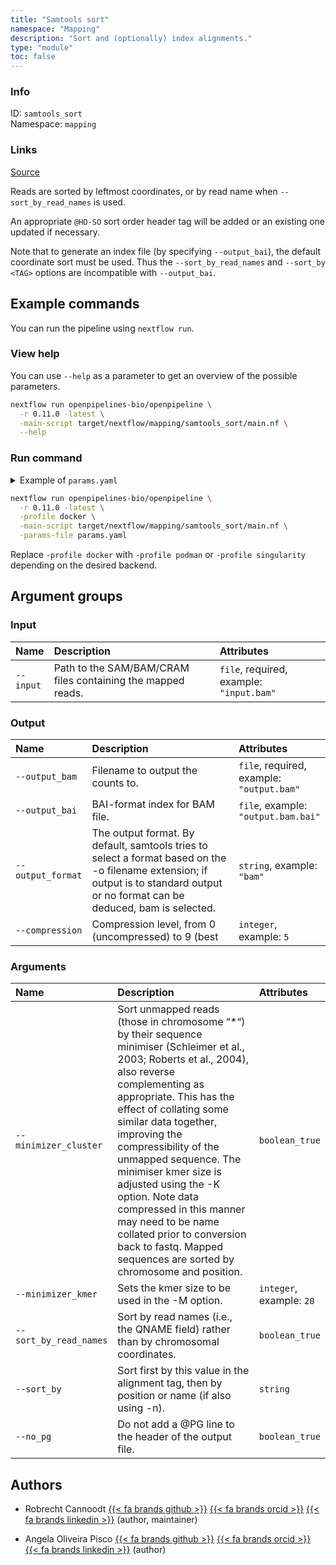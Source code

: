 ```yaml
---
title: "Samtools sort"
namespace: "Mapping"
description: "Sort and (optionally) index alignments."
type: "module"
toc: false
---
```


::: {.column-margin}

### Info

ID: `samtools_sort`  
Namespace: `mapping`

### Links
[Source](https://github.com/openpipelines-bio/openpipeline/blob/0.11.0/./src/mapping/samtools_sort){.btn-action .btn-sm .btn-info .btn role="button"}

:::

Reads are sorted by leftmost coordinates, or by read name when `--sort_by_read_names` is used.

An appropriate `@HD-SO` sort order header tag will be added or an existing one updated if necessary.

Note that to generate an index file (by specifying `--output_bai`), the default coordinate sort must be used.
Thus the `--sort_by_read_names` and `--sort_by <TAG>` options are incompatible with `--output_bai`. 


## Example commands

You can run the pipeline using `nextflow run`.

### View help

You can use `--help` as a parameter to get an overview of the possible parameters.

```bash
nextflow run openpipelines-bio/openpipeline \
  -r 0.11.0 -latest \
  -main-script target/nextflow/mapping/samtools_sort/main.nf \
  --help
```

### Run command

<details>
<summary>Example of `params.yaml`</summary>
```yaml
# Arguments
minimizer_cluster: false
# minimizer_kmer: 20
sort_by_read_names: false
# sort_by: "foo"
no_pg: false

# Input
input: # please fill in - example: "input.bam"

# Output
# output_bam: "$id.$key.output_bam.bam"
# output_bai: "$id.$key.output_bai.bai"
# output_format: "bam"
# compression: 5

# Nextflow input-output arguments
publish_dir: # please fill in - example: "output/"
# param_list: "my_params.yaml"
```
</details>

```bash
nextflow run openpipelines-bio/openpipeline \
  -r 0.11.0 -latest \
  -profile docker \
  -main-script target/nextflow/mapping/samtools_sort/main.nf \
  -params-file params.yaml
```

:::{.callout-note}
Replace `-profile docker` with `-profile podman` or `-profile singularity` depending on the desired backend.
:::

## Argument groups

### Input

|Name      |Description                                                 |Attributes                               |
|:---------|:-----------------------------------------------------------|:----------------------------------------|
|`--input` |Path to the SAM/BAM/CRAM files containing the mapped reads. |`file`, required, example: `"input.bam"` |


### Output

|Name              |Description                                                                                                                                                                        |Attributes                                |
|:-----------------|:----------------------------------------------------------------------------------------------------------------------------------------------------------------------------------|:-----------------------------------------|
|`--output_bam`    |Filename to output the counts to.                                                                                                                                                  |`file`, required, example: `"output.bam"` |
|`--output_bai`    |BAI-format index for BAM file.                                                                                                                                                     |`file`, example: `"output.bam.bai"`       |
|`--output_format` |The output format. By default, samtools tries to select a format based on the -o filename extension; if output is to standard output or no format can be deduced, bam is selected. |`string`, example: `"bam"`                |
|`--compression`   |Compression level, from 0 (uncompressed) to 9 (best                                                                                                                                |`integer`, example: `5`                   |


### Arguments

|Name                   |Description                                                                                                                                                                                                                                                                                                                                                                                                                                                                                                        |Attributes               |
|:----------------------|:------------------------------------------------------------------------------------------------------------------------------------------------------------------------------------------------------------------------------------------------------------------------------------------------------------------------------------------------------------------------------------------------------------------------------------------------------------------------------------------------------------------|:------------------------|
|`--minimizer_cluster`  |Sort unmapped reads (those in chromosome "*") by their sequence minimiser (Schleimer et al., 2003; Roberts et al., 2004),  also reverse complementing as appropriate. This has the effect of collating some similar data together, improving the  compressibility of the unmapped sequence. The minimiser kmer size is adjusted using the -K option. Note data compressed  in this manner may need to be name collated prior to conversion back to fastq.  Mapped sequences are sorted by chromosome and position. |`boolean_true`           |
|`--minimizer_kmer`     |Sets the kmer size to be used in the -M option.                                                                                                                                                                                                                                                                                                                                                                                                                                                                    |`integer`, example: `20` |
|`--sort_by_read_names` |Sort by read names (i.e., the QNAME field) rather than by chromosomal coordinates.                                                                                                                                                                                                                                                                                                                                                                                                                                 |`boolean_true`           |
|`--sort_by`            |Sort first by this value in the alignment tag, then by position or name (if also using -n).                                                                                                                                                                                                                                                                                                                                                                                                                        |`string`                 |
|`--no_pg`              |Do not add a @PG line to the header of the output file.                                                                                                                                                                                                                                                                                                                                                                                                                                                            |`boolean_true`           |

## Authors


  * Robrecht Cannoodt [{{< fa brands github >}}](https://github.com/rcannood) [{{< fa brands orcid >}}](https://orcid.org/0000-0003-3641-729X) [{{< fa brands linkedin >}}](https://linkedin.com/in/robrechtcannoodt) (author, maintainer)

  * Angela Oliveira Pisco [{{< fa brands github >}}](https://github.com/aopisco) [{{< fa brands orcid >}}](https://orcid.org/0000-0003-0142-2355) [{{< fa brands linkedin >}}](https://linkedin.com/in/aopisco) (author)

